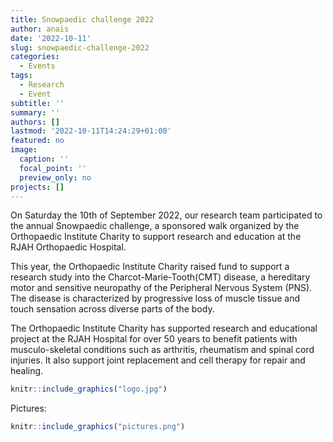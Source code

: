 ```yaml
---
title: Snowpaedic challenge 2022
author: anais
date: '2022-10-11'
slug: snowpaedic-challenge-2022
categories:
  - Events
tags: 
  - Research 
  - Event
subtitle: ''
summary: ''
authors: []
lastmod: '2022-10-11T14:24:29+01:00'
featured: no
image:
  caption: ''
  focal_point: ''
  preview_only: no
projects: []
---
```

On Saturday the 10th of September 2022, our research team participated to the annual Snowpaedic challenge, a sponsored walk organized by the Orthopaedic Institute Charity to support research and education at the RJAH Orthopaedic Hospital.

This year, the Orthopaedic Institute Charity raised fund to support a research study into the Charcot-Marie-Tooth(CMT) disease, a hereditary motor and sensitive neuropathy of the Peripheral Nervous System (PNS). The disease is characterized by progressive loss of muscle tissue and touch sensation across diverse parts of the body.

The Orthopaedic Institute Charity has supported research and educational project at the RJAH Hospital for over 50 years to benefit patients with musculo-skeletal conditions such as arthritis, rheumatism and spinal cord injuries. It also support joint replacement and cell therapy for repair and healing.

```r
knitr::include_graphics("logo.jpg")
```

Pictures:

```r
knitr::include_graphics("pictures.png")
```

